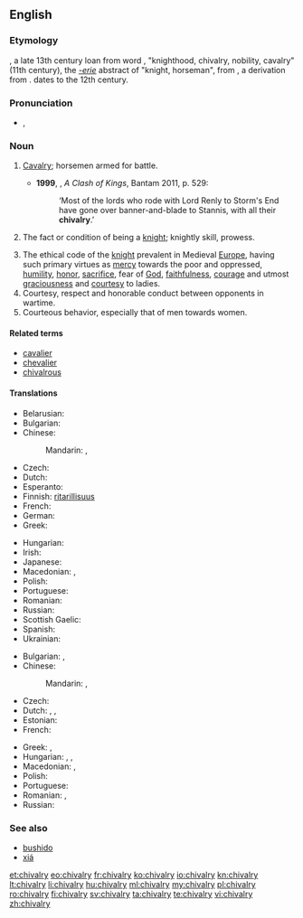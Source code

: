 ==English==
{{wikipedia}}

===Etymology===
{{etyl|enm|en}} {{term|chivalrie|lang=enm}}, a late 13th century loan from  {{etyl|fro|en}} word {{term|chevalerie|lang=fro}}, "knighthood, chivalry, nobility, cavalry" (11th century), the ''[[-erie]]''  abstract  of {{term|chevaler|lang=fro}} "knight, horseman", from  {{etyl|ML.|en}} {{term|caballarius||horseman, knight|lang=la}}, a derivation from  {{term|caballus||horse|lang=la}}.
{{etyl|ML.|en}} {{term|caballaria||knighthood, status or fief of a knight|lang=la}} dates to the 12th century.

===Pronunciation===
* {{IPA|/ˈʃɪvəlri/}}, {{X-SAMPA|/"SIv@lri/}}

===Noun===
{{en-noun|-|chivalries}}

# {{context|now|_|rare|historical|lang=en}} [[cavalry|Cavalry]]; horsemen armed for battle.
#* '''1999''', {{w|George RR Martin}}, ''A Clash of Kings'', Bantam 2011, p. 529:
#*: ‘Most of the lords who rode with Lord Renly to Storm's End have gone over banner-and-blade to Stannis, with all their '''chivalry'''.’
# {{context|obsolete|lang=en}} The fact or condition of being a [[knight]]; knightly skill, prowess.
# The ethical code of the [[knight]] prevalent in Medieval [[Europe]], having such primary virtues as [[mercy]] towards the poor and oppressed, [[humility]], [[honor]], [[sacrifice]], fear of [[God]], [[faithfulness]], [[courage]] and utmost [[graciousness]] and [[courtesy]] to ladies.
# Courtesy, respect and honorable conduct between opponents in wartime.
# Courteous behavior, especially that of men towards women.

====Related terms====
* [[cavalier]]
* [[chevalier]]
* [[chivalrous]]

====Translations====
{{trans-top|ethical code}}
* Belarusian: {{t|be|рыцарства|n|tr=rýcarstva|sc=Cyrl}}
* Bulgarian: {{t|bg|рицарство|n|tr=rícarstvo}}
* Chinese:
*: Mandarin: {{t+|cmn|騎士氣概|sc=Hani}}, {{t|cmn|骑士气概|tr=qíshì qìgài|sc=Hani}}
* Czech: {{t|cs|rytířství|n}}
* Dutch: {{t|nl|ridderschap}}
* Esperanto: {{t|eo|kavalireco}}
* Finnish: [[ritarillisuus]]
* French: {{t+|fr|chevalerie|f}}
* German: {{t+|de|Ritterlichkeit|f}}
* Greek: {{t+|el|ιπποσύνη|f|tr=ipposýni|sc=Grek}}
{{trans-mid}}
* Hungarian: {{t+|hu|lovagiasság}}
* Irish: {{t|ga|ridireacht|f}}
* Japanese: {{t|ja|騎士道|tr=きしどう, kishidō|sc=Jpan}}
* Macedonian: {{t|mk|витештво|n|tr=víteštvo}}, {{t|mk|рицарство|n|tr=rícarstvo|sc=Cyrl}}
* Polish: {{t+|pl|rycerskość|f}}
* Portuguese: {{t|pt|cavalheirismo|m}}
* Romanian: {{t+|ro|cavalerie|f}}
* Russian: {{t+|ru|рыцарство|n|tr=rýcarstvo|sc=Cyrl}}
* Scottish Gaelic: {{t|gd|ridireachd|f}}
* Spanish: {{t+|es|caballerosidad|f}}
* Ukrainian: {{t|uk|лицарство|n|tr=lýcarstvo|sc=Cyrl}}
{{trans-bottom}}

{{trans-top|Courteous behavior, especially that of men towards women}}
* Bulgarian: {{t|bg|галантност|f|tr=galántnost}}, {{t+|bg|кавалерство|n|tr=kavalérstvo}}
* Chinese:
*: Mandarin: {{t|cmn|義俠|sc=Hani}}, {{t+|cmn|义侠|tr=yìxiá|sc=Hani}}
* Czech: {{t|cs|galantnost|f}}
* Dutch: {{t|nl|ridderlijkheid|f}}, {{t|nl|hoofsheid|f}}, {{t|nl|galanterie|f}}
* Estonian: {{t|et|rüütellikkus}}
* French: {{t+|fr|galanterie|f}}
{{trans-mid}}
* Greek: {{t+|el|ιπποτισμός|m|tr=ippotismós|sc=Grek}}, {{t+|el|ευγένεια|f|tr=evgéneia|sc=Grek}}
* Hungarian: {{t+|hu|lovagiasság}}, {{t+|hu|önzetlenség}}, {{t+|hu|udvariasság}}
* Macedonian: {{t|mk|кавалерство|n|tr=kavalérstvo}}, {{t|mk|галантност|f|tr=galántnost}}
* Polish: {{t+|pl|rycerskość|f}}
* Portuguese: {{t|pt|cavalheirismo}}
* Romanian: {{t+|ro|cavalerism|n}}, {{t+|ro|galanterie|f}}
* Russian: {{t+|ru|галантность|f|tr=galántnostʹ|sc=Cyrl}}
{{trans-bottom}}

===See also===
* [[bushido]]
* [[xiá]]

[[et:chivalry]]
[[eo:chivalry]]
[[fr:chivalry]]
[[ko:chivalry]]
[[io:chivalry]]
[[kn:chivalry]]
[[lt:chivalry]]
[[li:chivalry]]
[[hu:chivalry]]
[[ml:chivalry]]
[[my:chivalry]]
[[pl:chivalry]]
[[ro:chivalry]]
[[fi:chivalry]]
[[sv:chivalry]]
[[ta:chivalry]]
[[te:chivalry]]
[[vi:chivalry]]
[[zh:chivalry]]